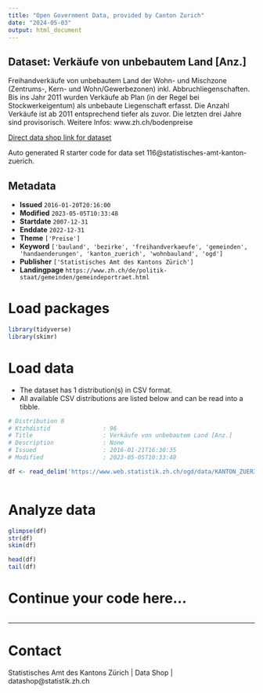 ```yaml
---
title: "Open Government Data, provided by Canton Zurich"
date: "2024-05-03"
output: html_document
---
```


## Dataset: Verkäufe von unbebautem Land [Anz.]

Freihandverkäufe von unbebautem Land der Wohn- und Mischzone (Zentrums-, Kern- und Wohn/Gewerbezonen) inkl. Abbruchliegenschaften. Bis ins Jahr 2011 wurden Verkäufe ab Plan (in der Regel bei Stockwerkeigentum) als unbebaute Liegenschaft erfasst. Die Anzahl Verkäufe ist ab 2011 entsprechend tiefer als zuvor. Die letzten drei Jahre sind provisorisch.
Weitere Infos: www.zh.ch/bodenpreise

[Direct data shop link for dataset](https://www.zh.ch/de/politik-staat/statistik-daten/datenkatalog.html#/datasets/116@statistisches-amt-kanton-zuerich)

Auto generated R starter code for data set 116@statistisches-amt-kanton-zuerich.

## Metadata

- **Issued** `2016-01-20T20:16:00`
- **Modified** `2023-05-05T10:33:48`
- **Startdate** `2007-12-31`
- **Enddate** `2022-12-31`
- **Theme** `['Preise']`
- **Keyword** `['bauland', 'bezirke', 'freihandverkaeufe', 'gemeinden', 'handaenderungen', 'kanton_zuerich', 'wohnbauland', 'ogd']`
- **Publisher** `['Statistisches Amt des Kantons Zürich']`
- **Landingpage** `https://www.zh.ch/de/politik-staat/gemeinden/gemeindeportraet.html`


# Load packages

```r

library(tidyverse)
library(skimr)

```

# Load data

-   The dataset has 1 distribution(s) in CSV format.
-   All available CSV distributions are listed below and can be read into a tibble.

```r

# Distribution 0
# Ktzhdistid               : 96
# Title                    : Verkäufe von unbebautem Land [Anz.]
# Description              : None
# Issued                   : 2016-01-21T16:30:35
# Modified                 : 2023-05-05T10:33:48

df <- read_delim('https://www.web.statistik.zh.ch/ogd/data/KANTON_ZUERICH_402.csv')



```

# Analyze data

```r

glimpse(df)
str(df)
skim(df)

head(df)
tail(df)

```

# Continue your code here...

```r

```

------------------------------------------------------------------------

# Contact

Statistisches Amt des Kantons Zürich | Data Shop | datashop@statistik.zh.ch
